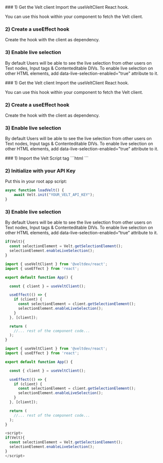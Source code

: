 <Tabs>
  <Tab title="React">
### 1) Get the Velt client
Import the useVeltClient React hook.

You can use this hook within your component to fetch the Velt client.

### 2) Create a useEffect hook

Create the hook with the client as dependency.

### 3) Enable live selection

By default Users will be able to see the live selection from other users on Text nodes, Input tags & Contenteditable DIVs. To enable live selection on other HTML elements, add data-live-selection-enabled="true" attribute to it.

  </Tab>
  <Tab title="Next.js">
### 1) Get the Velt client
Import the useVeltClient React hook.

You can use this hook within your component to fetch the Velt client.

### 2) Create a useEffect hook

Create the hook with the client as dependency.

### 3) Enable live selection

By default Users will be able to see the live selection from other users on Text nodes, Input tags & Contenteditable DIVs. To enable live selection on other HTML elements, add data-live-selection-enabled="true" attribute to it.

  </Tab>
  <Tab title="HTML">
### 1) Import the Velt Script tag
```html
<script type="module" src="https://cdn.jsdelivr.net/npm/@veltdev/sdk@1.0.11/velt.js" onload="loadVelt()"></script>
```

### 2) Initialize with your API Key

Put this in your root app script:
```js
async function loadVelt() {
    await Velt.init("YOUR_VELT_API_KEY");
}
```

### 3) Enable live selection
By default Users will be able to see the live selection from other users on Text nodes, Input tags & Contenteditable DIVs. To enable live selection on other HTML elements, add data-live-selection-enabled=“true” attribute to it.

```js HTML
if(Velt){
  const selectionElement = Velt.getSelectionElement();
  selectionElement.enableLiveSelection();
}
```


  </Tab>
</Tabs>

<RequestExample>

```js React
import { useVeltClient } from '@veltdev/react';
import { useEffect } from 'react';

export default function App() {

  const { client } = useVeltClient();

  useEffect(() => {
    if (client) {
      const selectionElement = client.getSelectionElement();
      selectionElement.enableLiveSelection();
    }
  }, [client]);

  return (
    //... rest of the component code...
  );
}
```

```js Next.js
import { useVeltClient } from '@veltdev/react';
import { useEffect } from 'react';

export default function App() {

  const { client } = useVeltClient();

  useEffect(() => {
    if (client) {
      const selectionElement = client.getSelectionElement();
      selectionElement.enableLiveSelection();
    }
  }, [client]);

  return (
    //... rest of the component code...
  );
}
```

```js HTML
<script>
if(Velt){
  const selectionElement = Velt.getSelectionElement();
  selectionElement.enableLiveSelection();
}
</script>
```

</RequestExample>
